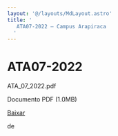 ```yaml
---
layout: '@/layouts/MdLayout.astro'
title: '
   ATA07-2022 — Campus Arapiraca
  '
---
```




ATA07-2022
==========












 ATA\_07\_2022.pdf
   

 Documento PDF
 (1.0MB)
 

[Baixar](/cpt/documentos/atas-do-colegiado-e-nde/colegiado/2022/copy6_of_ata_01_2022.pdf/@@download/file/ATA_07_2022.pdf) 



























 de
 

















